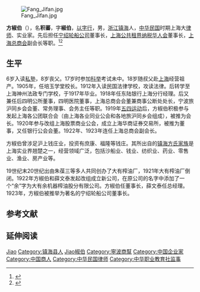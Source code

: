 [[File:Fang_Jifan.jpg|thumb]]

'''方椒伯'''（{{bd|1885年||1968年|}}），名'''积蕃'''，字'''椒伯'''，[[以字行|以字行]]，男，[[浙江|浙江]][[镇海|镇海]]人，[[中华民国|中华民国]]时期上海大[[律师|律师]]、实业家。先后担任[[宁绍轮船公司|宁绍轮船公司]]董事长，[[上海公共租界纳税华人会|上海公共租界纳税华人会]]董事长，[[上海总商会|上海总商会]]副会长等职。<ref>{{Cite web|title=方椒伯（1885～1968）|url=http://www.shtong.gov.cn/newsite/node2/node4429/node4432/node70708/node70710/userobject1ai45557.html|accessdate=2020-04-29|work=上海市地方志办公室|archive-date=2016-06-27|archive-url=https://web.archive.org/web/20160627214831/http://www.shtong.gov.cn/Newsite/node2/node4429/node4432/node70708/node70710/userobject1ai45557.html|dead-url=no}}</ref><ref>{{Cite web|title=苏州河边的工业史——大有余机器榨油股份有限公司|url=http://www.scicm.com/content/苏州河边的工业史——大有余机器榨油股份有限公司|accessdate=2020-04-29|work=苏州河工业文明展示馆}}{{Dead link|date=2020年7月 |bot=InternetArchiveBot |fix-attempted=yes }}</ref>

== 生平 ==
6岁入读[[私塾|私塾]]，8岁丧父。17岁时参加[[科举|科举]]考试未中。18岁随叔父赴[[上海|上海]]经营祖产。1905年，任培玉学堂校长。1912年入读民国法律学校，攻读法律。后转学至上海神州法政专门学校，于1917年毕业。1918年任东陆银行上海分行经理。后又兼任后四明公所董事，四明医院董事，上海总商会会董兼商事公断处处长，宁波旅沪同乡会会董、常务理事、会务主任等职。1919年[[五四运动|五四运动]]后，方椒伯积极参与发起上海各公团联合会（由上海各业同业公会和各地旅沪同乡会组成），被推为会长。1920年参与改组上海股票商业公会，成立上海华商证券交易所，被推为董事，又任银行公会会董。1922年、1923年连任上海总商会副会长。

方椒伯曾涉足沪上钱庄业，投资有庶康、福隆等钱庄。其所出自的[[镇海方氏家族|镇海方氏家族]]是上海实业界翘楚之一，经营领域广泛，包括沙船业、钱业、纺织业、药业、零售业、渔业、房产业等。

19世纪末20世纪出由朱葆三等多人共同创办了大有榨油厂，1921年大有榨油厂倒闭。1922年方椒伯和薛文泰发起改组成立新公司，在原公司的名字中添加了一个“余”字为大有余机器榨油股分有限公司。方椒伯任董事长，薛文泰任总经理。1923年，方椒伯被推举为著名的宁绍轮船公司董事长。

== 参考文献 ==
{{reflist}}

== 延伸阅读 ==
{{Wikisource further reading}}

{{中华职业教育社第三届理、监事会}}
{{中华职业教育社第四届理、监事会}}

{{Authority control}}
{{DEFAULTSORT:Fang方}}
[[Category:方姓|Jiao]]
[[Category:镇海县人|Category:镇海县人]]
[[Category:镇海方氏家族|Jiao椒伯]]
[[Category:寧波商幫|Category:寧波商幫]]
[[Category:中国企业家|Category:中国企业家]]
[[Category:中国商人|Category:中国商人]]
[[Category:中华民国律师|Category:中华民国律师]]
[[Category:中华职业教育社监事|Category:中华职业教育社监事]]